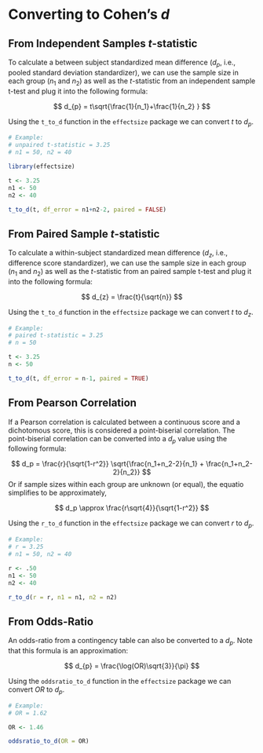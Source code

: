 
# Converting to Cohen's $d$

## From Independent Samples $t$-statistic

To calculate a between subject standardized mean difference ($d_p$, i.e., pooled standard deviation standardizer), we can use the sample size in each group ($n_1$ and $n_2$) as well as the $t$-statistic from an independent sample t-test and plug it into the following formula:

$$
d_{p} = t\sqrt{\frac{1}{n_1}+\frac{1}{n_2} }
$$

Using the `t_to_d` function in the `effectsize` package we can convert $t$ to $d_p$.

```r
# Example:
# unpaired t-statistic = 3.25
# n1 = 50, n2 = 40

library(effectsize)

t <- 3.25
n1 <- 50
n2 <- 40

t_to_d(t, df_error = n1+n2-2, paired = FALSE)
```

## From Paired Sample $t$-statistic

To calculate a within-subject standardized mean difference ($d_z$, i.e., difference score standardizer), we can use the sample size in each group ($n_1$ and $n_2$) as well as the $t$-statistic from an paired sample t-test and plug it into the following formula:

$$
d_{z} = \frac{t}{\sqrt{n}}
$$

Using the `t_to_d` function in the `effectsize` package we can convert $t$ to $d_z$.

```r
# Example:
# paired t-statistic = 3.25
# n = 50

t <- 3.25
n <- 50

t_to_d(t, df_error = n-1, paired = TRUE)
```

## From Pearson Correlation

If a Pearson correlation is calculated between a continuous score and a dichotomous score, this is considered a point-biserial correlation. The point-biserial correlation can be converted into a $d_p$ value using the following formula:

$$
d_p = \frac{r}{\sqrt{1-r^2}} \sqrt{\frac{n_1+n_2-2}{n_1} + \frac{n_1+n_2-2}{n_2}}
$$ Or if sample sizes within each group are unknown (or equal), the equatio simplifies to be approximately,

$$
d_p \approx \frac{r\sqrt{4}}{\sqrt{1-r^2}} 
$$

Using the `r_to_d` function in the `effectsize` package we can convert $r$ to $d_p$.

```r
# Example:
# r = 3.25
# n1 = 50, n2 = 40

r <- .50
n1 <- 50
n2 <- 40

r_to_d(r = r, n1 = n1, n2 = n2)
```

## From Odds-Ratio

An odds-ratio from a contingency table can also be converted to a $d_p$. Note that this formula is an approximation:

$$
d_{p} = \frac{\log(OR)\sqrt{3}}{\pi}
$$

Using the `oddsratio_to_d` function in the `effectsize` package we can convert $OR$ to $d_p$.

```r
# Example:
# OR = 1.62

OR <- 1.46

oddsratio_to_d(OR = OR)
```
